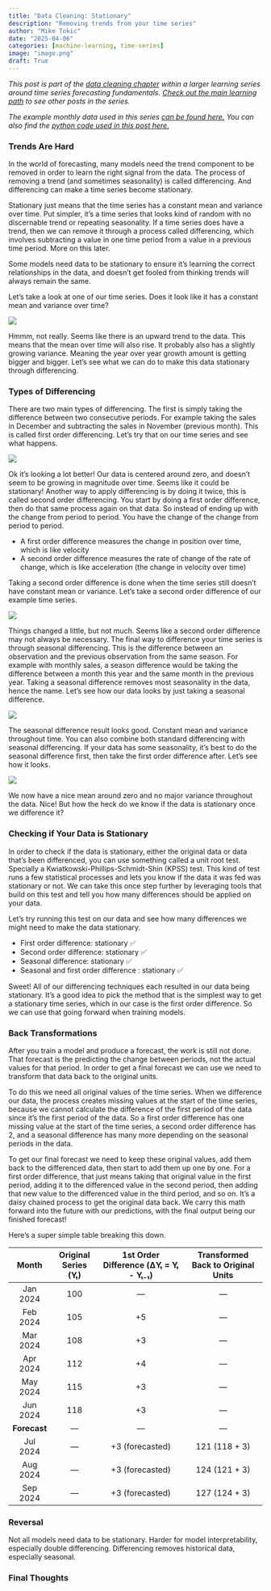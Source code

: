 ```yaml
---
title: "Data Cleaning: Stationary"
description: "Removing trends from your time series"
author: "Mike Tokic"
date: "2025-04-06"
categories: [machine-learning, time-series]
image: "image.png"
draft: True
---
```


*This post is part of the [data cleaning chapter](https://mftokic.github.io/posts/2025-02-03-ts-fundamentals-data-cleaning) within a larger learning series around time series forecasting fundamentals. [Check out the main learning path](https://mftokic.github.io/posts/2024-09-25-ts-fundamentals/) to see other posts in the series.* 

*The example monthly data used in this series [can be found here.](https://github.com/mftokic/mftokic.github.io/blob/main/posts/2024-10-02-ts-fundamentals-whats-a-time-series/example_ts_data.csv) You can also find the [python code used in this post here.](https://github.com/mftokic/mftokic.github.io/blob/main/notebooks/2025-02-05-ts-fundamentals-data-cleaning-boxcox.ipynb)*

### Trends Are Hard 

In the world of forecasting, many models need the trend component to be removed in order to learn the right signal from the data. The process of removing a trend (and sometimes seasonality) is called differencing. And differencing can make a time series become stationary. 

Stationary just means that the time series has a constant mean and variance over time. Put simpler, it's a time series that looks kind of random with no discernable trend or repeating seasonality. If a time series does have a trend, then we can remove it through a process called differencing, which involves subtracting a value in one time period from a value in a previous time period. More on this later. 

Some models need data to be stationary to ensure it's learning the correct relationships in the data, and doesn't get fooled from thinking trends will always remain the same. 

Let's take a look at one of our time series. Does it look like it has a constant mean and variance over time? 

![](./chart1.png)

Hmmm, not really. Seems like there is an upward trend to the data. This means that the mean over time will also rise. It probably also has a slightly growing variance. Meaning the year over year growth amount is getting bigger and bigger. Let's see what we can do to make this data stationary through differencing. 

### Types of Differencing

There are two main types of differencing. The first is simply taking the difference between two consecutive periods. For example taking the sales in December and subtracting the sales in November (previous month). This is called first order differencing. Let's try that on our time series and see what happens. 

![](./chart2.png)

Ok it's looking a lot better! Our data is centered around zero, and doesn't seem to be growing in magnitude over time. Seems like it could be stationary! Another way to apply differencing is by doing it twice, this is called second order differencing. You start by doing a first order difference, then do that same process again on that data. So instead of ending up with the change from period to period. You have the change of the change from period to period. 

- A first order difference measures the change in position over time, which is like velocity 
- A second order difference measures the rate of change of the rate of change, which is like acceleration (the change in velocity over time)

Taking a second order difference is done when the time series still doesn't have constant mean or variance. Let's take a second order difference of our example time series. 

![](./chart3.png)

Things changed a little, but not much. Seems like a second order difference may not always be necessary. The final way to difference your time series is through seasonal differencing. This is the difference between an observation and the previous observation from the same season. For example with monthly sales, a season difference would be taking the difference between a month this year and the same month in the previous year. Taking a seasonal difference removes most seasonality in the data, hence the name. Let's see how our data looks by just taking a seasonal difference. 

![](./chart4.png)

The seasonal difference result looks good. Constant mean and variance throughout time. You can also combine both standard differencing with seasonal differencing. If your data has some seasonality, it's best to do the seasonal difference first, then take the first order difference after. Let's see how it looks. 

![](./chart5.png)

We now have a nice mean around zero and no major variance throughout the data. Nice! But how the heck do we know if the data is stationary once we difference it? 

### Checking if Your Data is Stationary

In order to check if the data is stationary, either the original data or data that's been differenced, you can use something called a unit root test. Specially a Kwiatkowski-Phillips-Schmidt-Shin (KPSS) test. This kind of test runs a few statistical processes and lets you know if the data it was fed was stationary or not. We can take this once step further by leveraging tools that build on this test and tell you how many differences should be applied on your data. 

Let's try running this test on our data and see how many differences we might need to make the data stationary. 

- First order difference: stationary ✅
- Second order difference: stationary ✅
- Seasonal difference: stationary ✅
- Seasonal and first order difference : stationary ✅

Sweet! All of our differencing techniques each resulted in our data being stationary. It's a good idea to pick the method that is the simplest way to get a stationary time series, which in our case is the first order difference. So we can use that going forward when training models. 

### Back Transformations

After you train a model and produce a forecast, the work is still not done. That forecast is the predicting the change between periods, not the actual values for that period. In order to get a final forecast we can use we need to transform that data back to the original units. 

To do this we need all original values of the time series. When we difference our data, the process creates missing values at the start of the time series, because we cannot calculate the difference of the first period of the data since it's the first period of the data. So a first order difference has one missing value at the start of the time series, a second order difference has 2, and a seasonal difference has many more depending on the seasonal periods in the data. 

To get our final forecast we need to keep these original values, add them back to the differenced data, then start to add them up one by one. For a first order difference, that just means taking that original value in the first period, adding it to the differenced value in the second period, then adding that new value to the differenced value in the third period, and so on. It's a daisy chained process to get the original data back. We carry this math forward into the future with our predictions, with the final output being our finished forecast! 

Here's a super simple table breaking this down. 

|    Month     | Original Series (Yₜ) | 1st Order Difference (ΔYₜ = Yₜ - Yₜ₋₁) | Transformed Back to Original Units |
|:------------:|:--------------------:|:--------------------------------------:|:----------------------------------:|
|   Jan 2024   |         100          |                   —                    |                 —                  |
|   Feb 2024   |         105          |                  +5                    |                 —                  |
|   Mar 2024   |         108          |                  +3                    |                 —                  |
|   Apr 2024   |         112          |                  +4                    |                 —                  |
|   May 2024   |         115          |                  +3                    |                 —                  |
|   Jun 2024   |         118          |                  +3                    |                 —                  |
| **Forecast** |          —           |                   —                    |                 —                  |
|   Jul 2024   |          —           |             +3 (forecasted)            |            121 (118 + 3)           |
|   Aug 2024   |          —           |             +3 (forecasted)            |            124 (121 + 3)           |
|   Sep 2024   |          —           |             +3 (forecasted)            |            127 (124 + 3)           |

### Reversal 

Not all models need data to be stationary. 
Harder for model interpretability, especially double differencing. 
Differencing removes historical data, especially seasonal. 

### Final Thoughts 